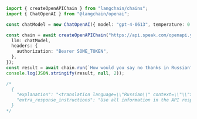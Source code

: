 ```typescript
import { createOpenAPIChain } from "langchain/chains";
import { ChatOpenAI } from "@langchain/openai";

const chatModel = new ChatOpenAI({ model: "gpt-4-0613", temperature: 0 });

const chain = await createOpenAPIChain("https://api.speak.com/openapi.yaml", {
  llm: chatModel,
  headers: {
    authorization: "Bearer SOME_TOKEN",
  },
});
const result = await chain.run(`How would you say no thanks in Russian?`);
console.log(JSON.stringify(result, null, 2));

/*
  {
    "explanation": "<translation language=\\"Russian\\" context=\\"\\">\\nНет, спасибо.\\n</translation>\\n\\n<alternatives context=\\"\\">\\n1. \\"Нет, не надо\\" *(Neutral/Formal - a polite way to decline something)*\\n2. \\"Ни в коем случае\\" *(Strongly informal - used when you want to emphasize that you absolutely do not want something)*\\n3. \\"Нет, благодарю\\" *(Slightly more formal - a polite way to decline something while expressing gratitude)*\\n</alternatives>\\n\\n<example-convo language=\\"Russian\\">\\n<context>Mike offers Anna some cake, but she doesn't want any.</context>\\n* Mike: \\"Анна, хочешь попробовать мой волшебный торт? Он сделан с любовью и волшебством!\\"\\n* Anna: \\"Спасибо, Майк, но я на диете. Нет, благодарю.\\"\\n* Mike: \\"Ну ладно, больше для меня!\\"\\n</example-convo>\\n\\n*[Report an issue or leave feedback](https://speak.com/chatgpt?rid=bxw1xq87kdua9q5pefkj73ov})*",
    "extra_response_instructions": "Use all information in the API response and fully render all Markdown.\\nAlways end your response with a link to report an issue or leave feedback on the plugin."
  }
*/
```
